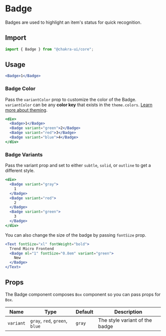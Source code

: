 # Badge

Badges are used to highlight an item's status for quick recognition.

## Import

```js
import { Badge } from "@chakra-ui/core";
```

## Usage

```jsx
<Badge>1</Badge>
```

### Badge Color

Pass the `variantColor` prop to customize the color of the Badge. `variantColor`
can be any **color key** that exists in the `theme.colors`.
[Learn more about theming](./theming).

```jsx
<div>
  <Badge>1</Badge>
  <Badge variant="green">2</Badge>
  <Badge variant="red">3</Badge>
  <Badge variant="blue">4</Badge>
</div>
```

### Badge Variants

Pass the variant prop and set to either `subtle`, `solid`, or `outline` to get a
different style.

```jsx
<div>
  <Badge variant="gray">
    1
  </Badge>
  <Badge variant="red">
    2
  </Badge>
  <Badge variant="green">
    3
  </Badge>
</div>
```

You can also change the size of the badge by passing `fontSize` prop.

```jsx
<Text fontSize="xl" fontWeight="bold">
  Trend Micro Frontend
  <Badge ml="1" fontSize="0.8em" variant="green">
    New
  </Badge>
</Text>
```

## Props

The Badge component composes `Box` component so you can pass props for `Box`.

| Name           | Type                         | Default  | Description                                                            |
| -------------- | ---------------------------- | -------- | ---------------------------------------------------------------------- |
| `variant`      | `gray`, `red`, `green`, `blue` | `gray` | The style variant of the badge                                         |
